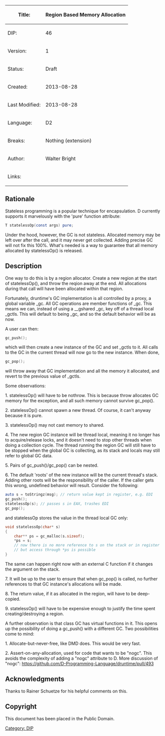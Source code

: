 {| class="wikitable"
!Title:
!'''Region Based Memory Allocation'''
|-
|DIP:
|46
|-
|Version:
|1
|-
|Status:
|Draft
|-
|Created:
|2013-08-28
|-
|Last Modified:
|2013-08-28
|-
|Language:
|D2
|-
|Breaks:
|Nothing (extension)
|-
|Author:
|Walter Bright
|-
|Links:
|}


== Rationale ==

Stateless programming is a popular technique for encapsulation. D currently supports
it marvelously with the 'pure' function attribute:

<syntaxhighlight lang="d">
T statelessOp(const args) pure;
</syntaxhighlight>

Under the hood, however, the GC is not stateless. Allocated memory may be left over
after the call, and it may never get collected. Adding precise GC will not fix this
100%. What's needed is a way to guarantee that all memory allocated by statelessOp()
is released.

== Description ==

One way to do this is by a region allocator. Create a new region at the start of
statelessOp(), and throw the reqion away at the end. All allocations during that
call will have been allocated within that region.

Fortunately, druntime's GC implementation is all controlled by a proxy, a global
variable _gc. All GC operations are member functions of _gc. This means we can,
instead of using a __gshared _gc, key off of a thread local _gctls. This will default
to being _gc, and so the default behavior will be as now.

A user can then:

<syntaxhighlight lang="d">
gc_push();
</syntaxhighlight>

which will then create a new instance of the GC and set _gctls to it.
All calls to the GC in the current
thread will now go to the new instance. When done,

<syntaxhighlight lang="d">
gc_pop();
</syntaxhighlight>

will throw away that GC implementation and all the memory it allocated, and
revert to the previous value of _gctls.

Some observations:

1. statelessOp() will have to be nothrow. This is because throw allocates GC memory
for the exception, and all such memory cannot survive gc_pop().

2. statelessOp() cannot spawn a new thread. Of course, it can't anyway because it is pure.

3. statelessOp() may not cast memory to shared.

4. The new region GC instance will be thread local, meaning it no longer has to acquire/release
locks, and it doesn't need to stop other threads when doing a collection cycle.
The thread running the region GC will still have to be stopped when the global GC is collecting,
as its stack and locals may still refer to global GC data.

5. Pairs of gc_push()/gc_pop() can be nested.

6. The default 'roots' of the new instance will be the current thread's stack. Adding other
roots will be the responsibility of the caller. If the caller gets this wrong, undefined
behavior will result. Consider the following:

<syntaxhighlight lang="d">
auto s = toStringz(msg); // return value kept in register, e.g. EDI
gc_push();
statelessOp(s); // passes s in EAX, trashes EDI
gc_pop();
</syntaxhighlight>

and statelessOp stores the value in the thread local GC only:

<syntaxhighlight lang="d">
void statelessOp(char* s)
{
    char** ps = gc_malloc(s.sizeof);
    *ps = s;
    // now there is no more reference to s on the stack or in register
    // but access through *ps is possible
}
</syntaxhighlight>

The same can happen right now with an external C function if it changes the argument on the stack.


7. It will be up to the user to ensure that when gc_pop() is called, no further references
to that GC instance's allocations will be made.

8. The return value, if it as allocated in the region, will have to be deep-copied.

9. statelessOp() will have to be expensive enough to justify the time spent creating/destroying
a region.

A further observation is that class GC has virtual functions in it. This opens up the
possibility of doing a gc_push() with a different GC. Two possibilities come to mind:

1. Allocate-but-never-free, like DMD does. This would be very fast.

2. Assert-on-any-allocation, used for code that wants to be "nogc". This avoids the complexity
of adding a "nogc" attribute to D. More discussion of "nogc":
https://github.com/D-Programming-Language/druntime/pull/493 

== Acknowledgments ==

Thanks to Rainer Schuetze for his helpful comments on this.

== Copyright ==
This document has been placed in the Public Domain.

[[Category: DIP]]